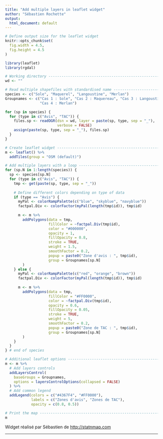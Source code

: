 ```yaml
---
title: "Add multiple layers in leaflet widget"
author: "Sébastien Rochette"
output:
  html_document: default
---
```


```r
# Define output size for the leaflet widget
knitr::opts_chunk$set(
  fig.width = 4.5,
  fig.height = 4.5
)
```

```r
library(leaflet)
library(rgdal)

# Working directory ------------------------------------------------------------
wd <- ""

# Read multiple shapefiles with standardised name ------------------------------
species <- c("Sole", "Maquerel", "Langoustine", "Merlan")
Groupnames <- c("Cas 1 : Sole", "Cas 2 : Maquereau", "Cas 3 : Langoustine",
                "Cas 4 : Merlan")

for (sp in species) {
  for (type in c("Avis", "TAC")) {
    files.sp <- readOGR(dsn = wd, layer = paste(sp, type, sep = "_"),
                        verbose = FALSE)
    assign(paste(sp, type, sep = "_"), files.sp)
  }
}

# Create leaflet widget --------------------------------------------------------
m <- leaflet() %>%
  addTiles(group = "OSM (default)") 

# Add multiple layers with a loop ----------------------------------------------
for (sp.N in 1:length(species)) {
  sp <- species[sp.N]
  for (type in c("Avis", "TAC")) {
    tmp <- get(paste(sp, type, sep = "_"))
    
    # Define different colors depending on type of data
    if (type == "Avis") {
      myPal <- colorRampPalette(c("blue", "skyblue", "navyblue"))
      factpal.Div <- colorFactor(myPal(length(tmp$id)), tmp$id)
      
      m <- m %>%
        addPolygons(data = tmp, 
                    fillColor = ~factpal.Div(tmp$id), 
                    color = "#000000", 
                    opacity = 1, 
                    fillOpacity = 0.8, 
                    stroke = TRUE,
                    weight = 1.5, 
                    smoothFactor = 0.2,
                    popup = paste0("Zone d'avis : ", tmp$id),
                    group = Groupnames[sp.N]
        ) 
    } else {
      myPal <- colorRampPalette(c("red", "orange", "brown"))
      factpal.Div <- colorFactor(myPal(length(tmp$id)), tmp$id)
      
      m <- m %>%
        addPolygons(data = tmp, 
                    fillColor = "#FF0000",
                    color = ~factpal.Div(tmp$id), 
                    opacity = 0.6, 
                    fillOpacity = 0.05, 
                    stroke = TRUE,
                    weight = 5, 
                    smoothFactor = 0.2,
                    popup = paste0("Zone de TAC : ", tmp$id),
                    group = Groupnames[sp.N]
        )
    }
  }
} # end of species

# Additional leaflet options ---------------------------------------------------
m <- m %>%
  # Add layers controls
  addLayersControl(
    baseGroups = Groupnames,
    options = layersControlOptions(collapsed = FALSE)
  ) %>%
  # Add common legend
  addLegend(colors = c("#4367F4", "#FF0000"),
            labels = c("Zones d'avis", "Zones de TAC"),
            opacity = c(0.8, 0.5))

# Print the map ----------------------------------------------------------------            
m
```
Widget réalisé par Sébastien de <http://statnmap.com>

***                